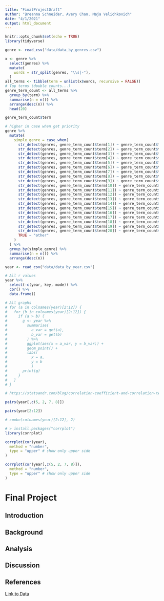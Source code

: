 ```yaml
---
title: "FinalProjectDraft"
author: "Breanna Schneider, Avery Chan, Maja Velichkovich"
date: "4/1/2021"
output: html_document
---
```


```r
knitr::opts_chunk$set(echo = TRUE)
library(tidyverse)
```

```r
genre <- read_csv("data/data_by_genres.csv")

x <- genre %>% 
  select(genres) %>% 
  mutate(
    words = str_split(genres, "\\s|-"),
  )
all_terms <- tibble(term = unlist(x$words, recursive = FALSE))
# Top terms (double counts...)
genre_term_count <- all_terms %>% 
  group_by(term) %>% 
  summarise(n = n()) %>% 
  arrange(desc(n)) %>% 
  head(20)

genre_term_count$term

# higher in case when get priority
genre %>% 
  mutate(
    simple_genre = case_when(
      str_detect(genres, genre_term_count$term[1]) ~ genre_term_count$term[1],
      str_detect(genres, genre_term_count$term[2]) ~ genre_term_count$term[2],
      str_detect(genres, genre_term_count$term[3]) ~ genre_term_count$term[3],
      str_detect(genres, genre_term_count$term[4]) ~ genre_term_count$term[4],
      str_detect(genres, genre_term_count$term[5]) ~ genre_term_count$term[5],
      str_detect(genres, genre_term_count$term[6]) ~ genre_term_count$term[6],
      str_detect(genres, genre_term_count$term[7]) ~ genre_term_count$term[7],
      str_detect(genres, genre_term_count$term[8]) ~ genre_term_count$term[8],
      str_detect(genres, genre_term_count$term[9]) ~ genre_term_count$term[9],
      str_detect(genres, genre_term_count$term[10]) ~ genre_term_count$term[10],
      str_detect(genres, genre_term_count$term[11]) ~ genre_term_count$term[11],
      str_detect(genres, genre_term_count$term[12]) ~ genre_term_count$term[12],
      str_detect(genres, genre_term_count$term[13]) ~ genre_term_count$term[13],
      str_detect(genres, genre_term_count$term[14]) ~ genre_term_count$term[14],
      str_detect(genres, genre_term_count$term[15]) ~ genre_term_count$term[15],
      str_detect(genres, genre_term_count$term[16]) ~ genre_term_count$term[16],
      str_detect(genres, genre_term_count$term[17]) ~ genre_term_count$term[17],
      str_detect(genres, genre_term_count$term[18]) ~ genre_term_count$term[18],
      str_detect(genres, genre_term_count$term[19]) ~ genre_term_count$term[19],
      str_detect(genres, genre_term_count$term[20]) ~ genre_term_count$term[20],
      TRUE ~ "other"
    )
  ) %>% 
  group_by(simple_genre) %>% 
  summarise(n = n()) %>% 
  arrange(desc(n))
```

```r
year <- read_csv("data/data_by_year.csv")

# All r values
year %>% 
  select(-c(year, key, mode)) %>% 
  cor() %>% 
  data.frame()
```


```r
# All graphs
# for (a in colnames(year)[2:12]) {
#   for (b in colnames(year)[2:12]) {
#     if (a > b) {
#       g <- year %>%
#         summarise(
#           a_var = get(a),
#           b_var = get(b)
#         ) %>% 
#         ggplot(aes(x = a_var, y = b_var)) +
#         geom_point() +
#         labs(
#           x = a,
#           y = b
#           )
#       print(g)
#     }
#   }
# }

# https://statsandr.com/blog/correlation-coefficient-and-correlation-test-in-r/

pairs(year[,c(5, 2, 7, 8)])

pairs(year[2:12])

# combn(colnames(year)[2:12], 2)
```

```r
# > install.packages("corrplot")
library(corrplot)

corrplot(cor(year),
  method = "number",
  type = "upper" # show only upper side
)

corrplot(cor(year[,c(5, 2, 7, 8)]),
  method = "number",
  type = "upper" # show only upper side
)
```


# Final Project

## Introduction


## Background 


## Analysis


## Discussion


## References 

[Link to Data](https://www.kaggle.com/yamaerenay/spotify-dataset-19212020-160k-tracks)